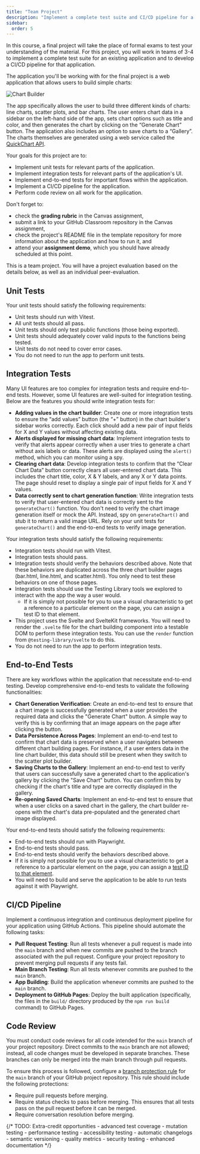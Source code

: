 ```yaml
---
title: "Team Project"
description: "Implement a complete test suite and CI/CD pipeline for a chart-building web application in a team-based project."
sidebar:
  order: 5
---
```


In this course, a final project will take the place of formal exams to test your understanding of the material.  For this project, you will work in teams of 3-4 to implement a complete test suite for an existing application and to develop a CI/CD pipeline for that application.  

The application you'll be working with for the final project is a web application that allows users to build simple charts:

![Chart Builder](./chartApp.png)

The app specifically allows the user to build three different kinds of charts: line charts, scatter plots, and bar charts.  The user enters chart data in a sidebar on the left-hand side of the app, sets chart options such as title and color, and then generates the chart by clicking on the “Generate Chart” button. The application also includes an option to save charts to a “Gallery”. The charts themselves are generated using a web service called the [QuickChart API](https://quickchart.io/documentation/).

Your goals for this project are to:

- Implement unit tests for relevant parts of the application.
- Implement integration tests for relevant parts of the application's UI.
- Implement end-to-end tests for important flows within the application.
- Implement a CI/CD pipeline for the application.
- Perform code review on all work for the application.

Don't forget to:

- check the **grading rubric** in the Canvas assignment, 
- submit a link to your GitHub Classroom repository in the Canvas assignment,
- check the project's README file in the template repository for more information about the application and how to run it, and
- attend your **assignment demo**, which you should have already scheduled at this point.

This is a team project. You will have a project evaluation based on the details below, as well as an individual peer-evaluation. 

## Unit Tests

Your unit tests should satisfy the following requirements:

- Unit tests should run with Vitest. 
- All unit tests should all pass.
- Unit tests should only test public functions (those being exported).
- Unit tests should adequately cover valid inputs to the functions being tested.
- Unit tests do not need to cover error cases.
- You do not need to run the app to perform unit tests.

## Integration Tests

Many UI features are too complex for integration tests and require end-to-end tests. However, some UI features are well-suited for integration testing. Below are the features you should write integration tests for:

- **Adding values in the chart builder**: Create one or more integration tests to ensure the “add values” button (the “+” button) in the chart builder's sidebar works correctly. Each click should add a new pair of input fields for X and Y values without affecting existing data.
- **Alerts displayed for missing chart data**: Implement integration tests to verify that alerts appear correctly when a user tries to generate a chart without axis labels or data. These alerts are displayed using the `alert()` method, which you can monitor using a spy.
- **Clearing chart data**: Develop integration tests to confirm that the “Clear Chart Data” button correctly clears all user-entered chart data. This includes the chart title, color, X & Y labels, and any X or Y data points. The page should reset to display a single pair of input fields for X and Y values.
- **Data correctly sent to chart generation function**: Write integration tests to verify that user-entered chart data is correctly sent to the `generateChart()` function. You don't need to verify the chart image generation itself or mock the API. Instead, spy on `generateChart()` and stub it to return a valid image URL. Rely on your unit tests for `generateChart()` and the end-to-end tests to verify image generation.

Your integration tests should satisfy the following requirements:

- Integration tests should run with Vitest. 
- Integration tests should pass.
- Integration tests should verify the behaviors described above.  Note that these behaviors are duplicated across the three chart builder pages (bar.html, line.html, and scatter.html).  You only need to test these behaviors on one of those pages.
- Integration tests should use the Testing Library tools we explored to interact with the app the way a user would.
  - If it is simply not possible for you to use a visual characteristic to get a reference to a particular element on the page, you can assign a test ID to that element.
- This project uses the Svelte and SvelteKit frameworks. You will need to render the `.svelte` file for the chart building component into a testable DOM to perform these integration tests. You can use the `render` function from `@testing-library/svelte` to do this.
- You do not need to run the app to perform integration tests. 

## End-to-End Tests

There are key workflows within the application that necessitate end-to-end testing. Develop comprehensive end-to-end tests to validate the following functionalities:

- **Chart Generation Verification**: Create an end-to-end test to ensure that a chart image is successfully generated when a user provides the required data and clicks the "Generate Chart" button. A simple way to verify this is by confirming that an image appears on the page after clicking the button.
- **Data Persistence Across Pages**: Implement an end-to-end test to confirm that chart data is preserved when a user navigates between different chart building pages. For instance, if a user enters data in the line chart builder, this data should still be present when they switch to the scatter plot builder.
- **Saving Charts to the Gallery**: Implement an end-to-end test to verify that users can successfully save a generated chart to the application's gallery by clicking the "Save Chart" button. You can confirm this by checking if the chart's title and type are correctly displayed in the gallery.
- **Re-opening Saved Charts**: Implement an end-to-end test to ensure that when a user clicks on a saved chart in the gallery, the chart builder re-opens with the chart's data pre-populated and the generated chart image displayed.

Your end-to-end tests should satisfy the following requirements:

- End-to-end tests should run with Playwright.
- End-to-end tests should pass.
- End-to-end tests should verify the behaviors described above.
- If it is simply not possible for you to use a visual characteristic to get a reference to a particular element on the page, you can assign a [test ID to that element](https://playwright.dev/docs/locators).
- You will need to build and serve the application to be able to run tests against it with Playwright.

## CI/CD Pipeline

Implement a continuous integration and continuous deployment pipeline for your application using GitHub Actions. This pipeline should automate the following tasks:

- **Pull Request Testing**: Run all tests whenever a pull request is made into the `main` branch and when new commits are pushed to the branch associated with the pull request. Configure your project repository to prevent merging pull requests if any tests fail.
- **Main Branch Testing**: Run all tests whenever commits are pushed to the `main` branch.
- **App Building**: Build the application whenever commits are pushed to the `main` branch.
- **Deployment to GitHub Pages**: Deploy the built application (specifically, the files in the `build/` directory produced by the `npm run build` command) to GitHub Pages.

## Code Review

You must conduct code reviews for all code intended for the `main` branch of your project repository. Direct commits to the `main` branch are not allowed; instead, all code changes must be developed in separate branches. These branches can only be merged into the main branch through pull requests.

To ensure this process is followed, configure a [branch protection rule](https://docs.github.com/en/repositories/configuring-branches-and-merges-in-your-repository/managing-protected-branches/about-protected-branches) for the `main` branch of your GitHub project repository. This rule should include the following protections:

- Require pull requests before merging.
- Require status checks to pass before merging. This ensures that all tests pass on the pull request before it can be merged.
- Require conversation resolution before merging.

{/* TODO: Extra-credit opportunities
    - advanced test coverage
    - mutation testing
    - performance testing
    - accessibility testing
    - automatic changelogs
    - semantic versioning
    - quality metrics
    - security testing
    - enhanced documentation */}

